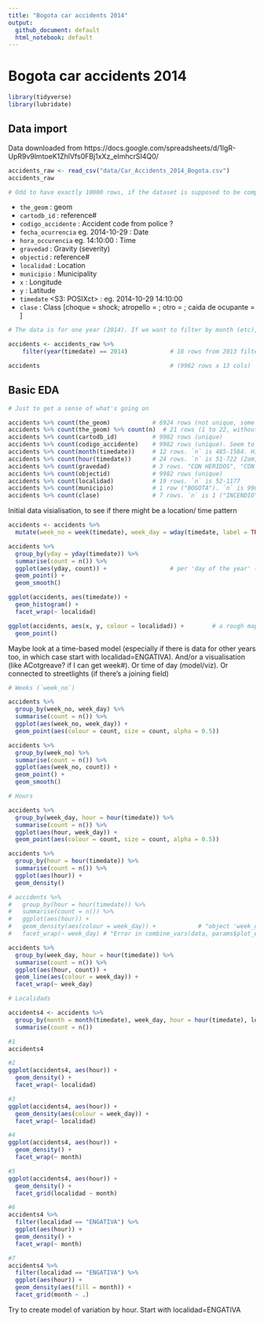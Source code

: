 ```yaml
---
title: "Bogota car accidents 2014"
output:
  github_document: default
  html_notebook: default
---
```


# Bogota car accidents 2014

```r
library(tidyverse)
library(lubridate)
```


## Data import

Data downloaded from https://docs.google.com/spreadsheets/d/1lgR-UpR9v9lmtoeK1ZhlVfs0FBj1xXz_eImhcrSI4Q0/

```r
accidents_raw <- read_csv("data/Car_Accidents_2014_Bogota.csv")
accidents_raw

# Odd to have exactly 10000 rows, if the dataset is supposed to be complete
```

* `the_geom` <chr> : geom
* `cartodb_id` <int> : reference#
* `codigo_accidente` <int> : Accident code from police ?
* `fecha_ocurrencia` <date> eg. 2014-10-29 : Date
* `hora_occurencia` <chr>   eg. 14:10:00 : Time
* `gravedad` <chr> : Gravity (severity)
* `objectid` <int> : reference#
* `localidad` <chr> : Location
* `municipio` <chr> : Municipality
* `x` <dbl> : Longitude
* `y` <dbl> : Latitude
* `timedate` <S3: POSIXct> : eg. 2014-10-29 14:10:00
* `clase` <chr> : Class [choque = shock; atropello = ; otro = ; caida de ocupante = ]




```r
# The data is for one year (2014). If we want to filter by month (etc), need a `month` variable first. Choose to use **lubridate** (because we have `timedate`). Could instead `separate()` the `fecha_ocurrencia` (and) and `hora_occurencia` (time) fields into components, but there are 9 rows where `hora_occurencia` says "1899-12-30" (instead of 00:00:00, that `timedate` says), and we'd have to filter/edit those

accidents <- accidents_raw %>%
    filter(year(timedate) == 2014)            # 18 rows from 2013 filtered out

accidents                                     # (9982 rows x 13 cols)
```


## Basic EDA

```r
# Just to get a sense of what's going on

accidents %>% count(the_geom)            # 6924 rows (not unique, some accidents at same x&y)
accidents %>% count(the_geom) %>% count(n)  # 21 rows (1 to 22, without 18)
accidents %>% count(cartodb_id)          # 9982 rows (unique)
accidents %>% count(codigo_accidente)    # 9982 rows (unique). Seem to be 5e+05 or 4e+06
accidents %>% count(month(timedate))     # 12 rows. `n` is 485-1584. Higher in Oct/Nov/Dec
accidents %>% count(hour(timedate))      # 24 rows. `n` is 51-722 (2am, 2pm)
accidents %>% count(gravedad)            # 3 rows. "CON HERIDOS", "CON MUERTOS", "SOLO DANOS"
accidents %>% count(objectid)            # 9982 rows (unique)
accidents %>% count(localidad)           # 19 rows. `n` is 52-1177
accidents %>% count(municipio)           # 1 row ("BOGOTA"). `n` is 9982 --> IGNORE
accidents %>% count(clase)               # 7 rows. `n` is 1 ("INCENDIO") to 8502 ("CHOQUE")
```

Initial data visialisation, to see if there might be a location/ time pattern

```r
accidents <- accidents %>%
  mutate(week_no = week(timedate), week_day = wday(timedate, label = TRUE))

accidents %>%
  group_by(yday = yday(timedate)) %>%
  summarise(count = n()) %>%
  ggplot(aes(yday, count)) +                  # per 'day of the year' (0 is 1Jan, 365 is 31Dec)
  geom_point() +
  geom_smooth()

ggplot(accidents, aes(timedate)) +
  geom_histogram() +
  facet_wrap(~ localidad)

ggplot(accidents, aes(x, y, colour = localidad)) +        # a rough map of the 'localidads'
  geom_point()
```


Maybe look at a time-based model (especially if there is data for other years too, in which case start with localidad=ENGATIVA). And/or a visualisation (like ACotgreave? if I can get week#). Or time of day (model/viz). Or connected to streetlights (if there's a joining field)

```r
# Weeks (`week_no`)

accidents %>%
  group_by(week_no, week_day) %>%
  summarise(count = n()) %>%
  ggplot(aes(week_no, week_day)) +
  geom_point(aes(colour = count, size = count, alpha = 0.5))

accidents %>%
  group_by(week_no) %>%
  summarise(count = n()) %>%
  ggplot(aes(week_no, count)) +
  geom_point() +
  geom_smooth()
```


```r
# Hours

accidents %>%
  group_by(week_day, hour = hour(timedate)) %>%
  summarise(count = n()) %>%
  ggplot(aes(hour, week_day)) +
  geom_point(aes(colour = count, size = count, alpha = 0.5))

accidents %>%
  group_by(hour = hour(timedate)) %>%
  summarise(count = n()) %>%
  ggplot(aes(hour)) +
  geom_density()                             

# accidents %>%
#   group_by(hour = hour(timedate)) %>%
#   summarise(count = n()) %>%
#   ggplot(aes(hour)) +
#   geom_density(aes(colour = week_day)) +            # "object 'week_day' not found" ?
#   facet_wrap(~ week_day) # "Error in combine_vars(data, params$plot_env, vars, drop = params$drop) : At least one layer must contain all variables used for facetting" ?"

accidents %>%
  group_by(week_day, hour = hour(timedate)) %>%
  summarise(count = n()) %>%
  ggplot(aes(hour, count)) +
  geom_line(aes(colour = week_day)) +
  facet_wrap(~ week_day)
```


```r
# Localidads

accidents4 <- accidents %>%
  group_by(month = month(timedate), week_day, hour = hour(timedate), localidad) %>%
  summarise(count = n())

#1
accidents4

#2
ggplot(accidents4, aes(hour)) +
  geom_density() +
  facet_wrap(~ localidad)

#3
ggplot(accidents4, aes(hour)) +
  geom_density(aes(colour = week_day)) +
  facet_wrap(~ localidad)

#4
ggplot(accidents4, aes(hour)) +
  geom_density() +
  facet_wrap(~ month)

#5
ggplot(accidents4, aes(hour)) +
  geom_density() +
  facet_grid(localidad ~ month)

#6
accidents4 %>%
  filter(localidad == "ENGATIVA") %>%
  ggplot(aes(hour)) +
  geom_density() +
  facet_wrap(~ month)

#7
accidents4 %>%
  filter(localidad == "ENGATIVA") %>%
  ggplot(aes(hour)) +
  geom_density(aes(fill = month)) +
  facet_grid(month ~ .)
```


Try to create model of variation by hour. Start with localidad=ENGATIVA

```r

```



